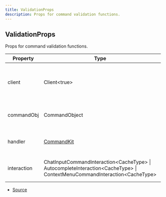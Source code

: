 ```yaml
---
title: ValidationProps
description: Props for command validation functions.
---
```


## ValidationProps

Props for command validation functions.

| Property    | Type                                                                                                                        | Value | Description                                               |
| ----------- | --------------------------------------------------------------------------------------------------------------------------- | ----- | --------------------------------------------------------- |
| client      | Client\<true>                                                                                                               | N/A   | The Discord.js client object that CommandKit is handling. |
| commandObj  | CommandObject                                                                                                               | N/A   | The current (local) target command object.                |
| handler     | [CommandKit](/docs/classes/CommandKit)                                                                                      | N/A   | The current CommandKit handler instance.                  |
| interaction | ChatInputCommandInteraction\<CacheType> \| AutocompleteInteraction\<CacheType> \| ContextMenuCommandInteraction\<CacheType> | N/A   | The current command interaction object.                   |

- [Source](https://github.com/underctrl-io/commandkit/blob/fe9b9d88f8541b4758cc813e8505d26748e6e5bd/packages/commandkit/src/types.ts#L190)
